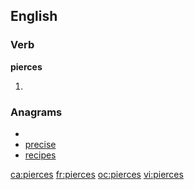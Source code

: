 ==English==

===Verb===
'''pierces'''

# {{third-person singular of|[[pierce]]}}

===Anagrams===
* {{alphagram|ceeiprs}}
* [[precise#English|precise]]
* [[recipes#English|recipes]]

[[ca:pierces]]
[[fr:pierces]]
[[oc:pierces]]
[[vi:pierces]]
